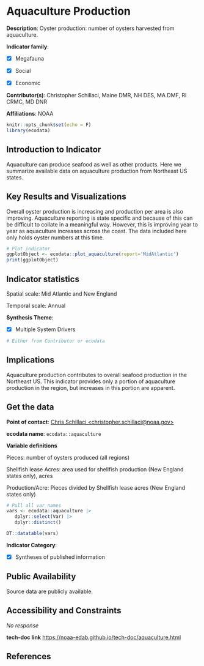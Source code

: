 # Aquaculture Production

**Description**: Oyster production: number of oysters harvested from aquaculture.

**Indicator family**: 

- [X] Megafauna
- [X] Social
- [X] Economic


**Contributor(s)**: Christopher Schillaci, Maine DMR, NH DES, MA DMF, RI CRMC, MD DNR

**Affiliations**: NOAA

```{r echo=FALSE}
knitr::opts_chunk$set(echo = F)
library(ecodata)
```
## Introduction to Indicator
Aquaculture can produce seafood as well as other products. Here we summarize available data on aquaculture production from Northeast US states.

## Key Results and Visualizations
Overall oyster production is increasing and production per area is also improving.  Aquaculture reporting is state specific and because of this can be difficult to collate in a meaningful way. However, this is improving year to year as aquaculture increases across the coast. The data included here only holds oyster numbers at this time.

```{r plot_aquacultureMAB}
# Plot indicator
ggplotObject <- ecodata::plot_aquaculture(report='MidAtlantic')
print(ggplotObject)
```


## Indicator statistics 
Spatial scale: Mid Atlantic and New England

Temporal scale: Annual

**Synthesis Theme**:

- [X] Multiple System Drivers


```{r autostats_aquaculture}
# Either from Contributor or ecodata
```

## Implications
Aquaculture production contributes to overall seafood production in the Northeast US. This indicator provides only a portion of aquaculture production in the region, but increases in this portion are apparent.

## Get the data

**Point of contact**: [Chris Schillaci <christopher.schillaci@noaa.gov>](mailto:Chris Schillaci <christopher.schillaci@noaa.gov>){.email}

**ecodata name**: `ecodata::aquaculture`

**Variable definitions**

Pieces: number of oysters produced (all regions)                 
Shellfish lease Acres: area used for shellfish production (New England states only), acres  
Production/Acre: Pieces divided by Shellfish lease acres (New England states only)

```{r vars_aquaculture}
# Pull all var names
vars <- ecodata::aquaculture |>
   dplyr::select(Var) |>
   dplyr::distinct()

DT::datatable(vars)
```
**Indicator Category**:

- [X] Syntheses of published information


## Public Availability

Source data are publicly available.

## Accessibility and Constraints

_No response_

**tech-doc link**
<https://noaa-edab.github.io/tech-doc/aquaculture.html>

## References

